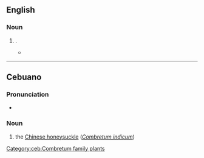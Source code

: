 ==English==

===Noun===
{{en-noun}}

# {{alternative spelling of|en|piñon}}.
#* {{quote-book|en|year=2020|author=[[w:Diane Cook|Diane Cook]]|title=The New Wilderness|publisher=Oneworld Publications|page=303|passage=They passed solitary '''pinyons''' and collected the nuts when they could to process later.}}

----

==Cebuano==

===Pronunciation===
* {{hyphenation|ceb|pin|yon}}

===Noun===
{{head|ceb|noun}}

# the [[Chinese honeysuckle]] (''[[Combretum indicum]]'')

[[Category:ceb:Combretum family plants]]